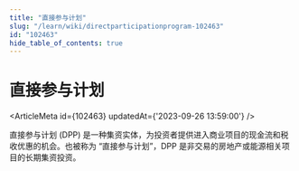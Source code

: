 ```yaml
---
title: "直接参与计划"
slug: "/learn/wiki/directparticipationprogram-102463"
id: "102463"
hide_table_of_contents: true
---
```



# 直接参与计划

<ArticleMeta id={102463} updatedAt={'2023-09-26 13:59:00'} />
<div className='border-solid border-b border-t-0 my-4 border-[var(--ifm-color-gray-300)]' />

直接参与计划 (DPP) 是一种集资实体，为投资者提供进入商业项目的现金流和税收优惠的机会。也被称为 “直接参与计划”，DPP 是非交易的房地产或能源相关项目的长期集资投资。
